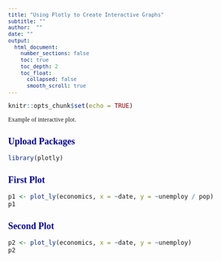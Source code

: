 ```yaml
---
title: "Using Plotly to Create Interactive Graphs"
subtitle: ""
author:  ""
date: ""
output:
  html_document:
    number_sections: false
    toc: true
    toc_depth: 2
    toc_float:
      collapsed: false
      smooth_scroll: true
---
```



<style type="text/css">

h1.title { /* Title */
    font-size: 24px;
    color: DarkBlue;
    font-weight: bold;
    font-style: normal;
}
h3.subtitle { /* Subtitle */
    font-size: 20px;
    color: DarkBlue;
    font-weight: normal;
    font-style: normal;
}
h4.author { /* Author */
    font-size: 16px;
    color: Gray;
    font-weight: normal;
    font-style: normal;
}
h4.date { /* Date */
    font-size: 14px;
    color: Gray;
    font-weight: normal;
    font-style: italic;
}


h1 { /* Header 1 */
    font-size: 20px;
    color: DarkBlue;
    font-weight: bold; <!-- this could be:  font-weight: bold -->
    font-style: normal;
}
h2 { /* Header 2 */
    font-size: 18px;
    color: DarkBlue;
    font-weight: bold;
    font-style: normal;
}
h3 { /* Header 3 */
    font-size: 16px;
    color: DarkBlue;
    font-weight: normal;
    font-style: normal;
}
h4 { /* Header 4 */
    font-size: 14px;
    color: DarkBlue;
    font-weight: normal;
    font-style: normal;
}
h5 { /* Header 5 */
    font-size: 12px;
    color: Black;
    font-weight: normal;
    font-style: normal;
}


body{ /* Normal  */
      font-size: 12px;
      font-family: "Verdana", Times, serif;
  }
td {  /* Table  */
  font-size: 8px;
}


code.r{ /* Code block */
    font-size: 12px;
}
pre { /* Code block - determines code spacing between lines */
    font-size: 12px;
}
</style>



```r
knitr::opts_chunk$set(echo = TRUE)
```


Example of interactive plot.



## Upload Packages

```r
library(plotly)

```


## First Plot

```r
p1 <- plot_ly(economics, x = ~date, y = ~unemploy / pop)
p1
```

## Second Plot

```r
p2 <- plot_ly(economics, x = ~date, y = ~unemploy)
p2
```